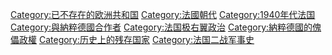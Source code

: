 [[Category:已不存在的欧洲共和国|Category:已不存在的欧洲共和国]]
[[Category:法國朝代|Category:法國朝代]]
[[Category:1940年代法国|Category:1940年代法国]]
[[Category:與納粹德國合作者|Category:與納粹德國合作者]]
[[Category:法国极右翼政治|Category:法国极右翼政治]]
[[Category:納粹德國的傀儡政權|Category:納粹德國的傀儡政權]]
[[Category:历史上的残存国家|Category:历史上的残存国家]]
[[Category:法国二战军事史|Category:法国二战军事史]]